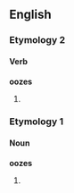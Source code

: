 ==English==

===Etymology 2===

====Verb====
'''oozes'''

# {{third-person singular of|ooze}}

===Etymology 1===

====Noun====
'''oozes'''

# {{plural of|ooze}}
